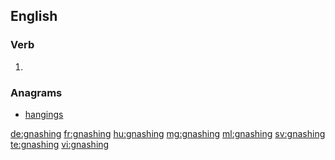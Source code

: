 ==English==

===Verb===
{{head|en}}

# {{present participle of|gnash}}

===Anagrams===
* [[hangings#English|hangings]]

[[de:gnashing]]
[[fr:gnashing]]
[[hu:gnashing]]
[[mg:gnashing]]
[[ml:gnashing]]
[[sv:gnashing]]
[[te:gnashing]]
[[vi:gnashing]]